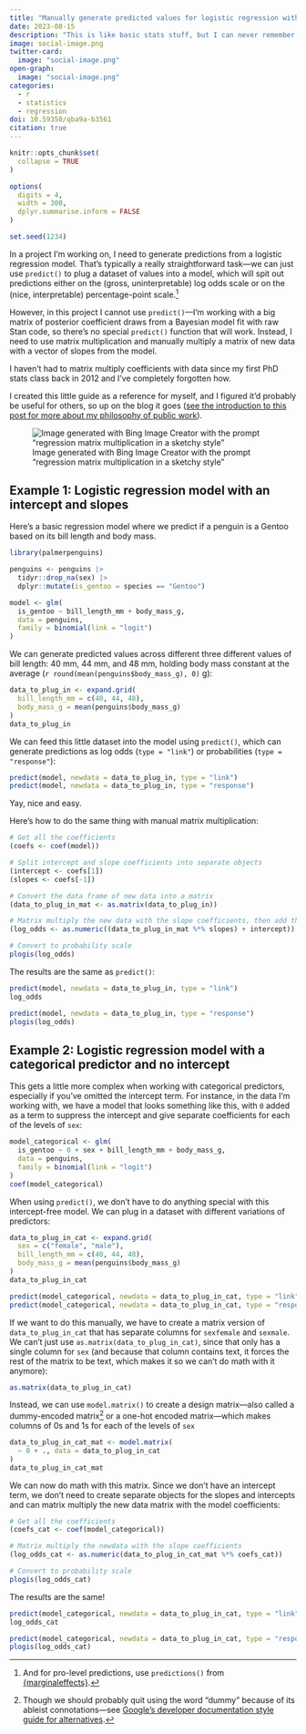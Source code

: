 ```yaml
---
title: "Manually generate predicted values for logistic regression with matrix multiplication in R"
date: 2023-08-15
description: "This is like basic stats stuff, but I can never remember how to do it—here's how to use matrix multiplication to replicate the results of `predict()`"
image: social-image.png
twitter-card:
  image: "social-image.png"
open-graph:
  image: "social-image.png"
categories:
  - r
  - statistics
  - regression
doi: 10.59350/qba9a-b3561
citation: true
---
```


```r
knitr::opts_chunk$set(
  collapse = TRUE
)

options(
  digits = 4,
  width = 300,
  dplyr.summarise.inform = FALSE
)

set.seed(1234)
```

In a project I'm working on, I need to generate predictions from a logistic regression model. That's typically a really straightforward task—we can just use `predict()` to plug a dataset of values into a model, which will spit out predictions either on the (gross, uninterpretable) log odds scale or on the (nice, interpretable) percentage-point scale.^[And for pro-level predictions, use `predictions()` from [{marginaleffects}](https://vincentarelbundock.github.io/marginaleffects/articles/predictions.html).]

However, in this project I cannot use `predict()`—I'm working with a big matrix of posterior coefficient draws from a Bayesian model fit with raw Stan code, so there's no special `predict()` function that will work. Instead, I need to use matrix multiplication and manually multiply a matrix of new data with a vector of slopes from the model. 

I haven't had to matrix multiply coefficients with data since my first PhD stats class back in 2012 and I've completely forgotten how. 

I created this little guide as a reference for myself, and I figured it'd probably be useful for others, so up on the blog it goes ([see the introduction to this post for more about my philosophy of public work](https://www.andrewheiss.com/blog/2022/05/20/marginalia/index.html)).

![Image generated with Bing Image Creator with the prompt "regression matrix multiplication in a sketchy style"](social-image.png)

## Example 1: Logistic regression model with an intercept and slopes

Here's a basic regression model where we predict if a penguin is a Gentoo based on its bill length and body mass. 

```r
library(palmerpenguins)

penguins <- penguins |> 
  tidyr::drop_na(sex) |> 
  dplyr::mutate(is_gentoo = species == "Gentoo")

model <- glm(
  is_gentoo ~ bill_length_mm + body_mass_g,
  data = penguins,
  family = binomial(link = "logit")
)
```

We can generate predicted values across different three different values of bill length: 40 mm, 44 mm, and 48 mm, holding body mass constant at the average (`r round(mean(penguins$body_mass_g), 0)` g):

```r
data_to_plug_in <- expand.grid(
  bill_length_mm = c(40, 44, 48),
  body_mass_g = mean(penguins$body_mass_g)
)
data_to_plug_in
```

We can feed this little dataset into the model using `predict()`, which can generate predictions as log odds (`type = "link"`) or probabilities (`type = "response"`):

```r
predict(model, newdata = data_to_plug_in, type = "link")
predict(model, newdata = data_to_plug_in, type = "response")
```

Yay, nice and easy.

Here's how to do the same thing with manual matrix multiplication:

```r
# Get all the coefficients
(coefs <- coef(model))

# Split intercept and slope coefficients into separate objects
(intercept <- coefs[1])
(slopes <- coefs[-1])

# Convert the data frame of new data into a matrix
(data_to_plug_in_mat <- as.matrix(data_to_plug_in))

# Matrix multiply the new data with the slope coefficients, then add the intercept
(log_odds <- as.numeric((data_to_plug_in_mat %*% slopes) + intercept))

# Convert to probability scale
plogis(log_odds)
```

The results are the same as `predict()`:

```r
predict(model, newdata = data_to_plug_in, type = "link")
log_odds

predict(model, newdata = data_to_plug_in, type = "response")
plogis(log_odds)
```


## Example 2: Logistic regression model with a categorical predictor and no intercept

This gets a little more complex when working with categorical predictors, especially if you've omitted the intercept term. For instance, in the data I'm working with, we have a model that looks something like this, with `0` added as a term to suppress the intercept and give separate coefficients for each of the levels of `sex`:

```r
model_categorical <- glm(
  is_gentoo ~ 0 + sex + bill_length_mm + body_mass_g,
  data = penguins,
  family = binomial(link = "logit")
)
coef(model_categorical)
```

When using `predict()`, we don't have to do anything special with this intercept-free model. We can plug in a dataset with different variations of predictors:

```r
data_to_plug_in_cat <- expand.grid(
  sex = c("female", "male"),
  bill_length_mm = c(40, 44, 48),
  body_mass_g = mean(penguins$body_mass_g)
)
data_to_plug_in_cat

predict(model_categorical, newdata = data_to_plug_in_cat, type = "link")
predict(model_categorical, newdata = data_to_plug_in_cat, type = "response")
```

If we want to do this manually, we have to create a matrix version of `data_to_plug_in_cat` that has separate columns for `sexfemale` and `sexmale`. We can't just use `as.matrix(data_to_plug_in_cat)`, since that only has a single column for `sex` (and because that column contains text, it forces the rest of the matrix to be text, which makes it so we can't do math with it anymore):

```r
as.matrix(data_to_plug_in_cat)
```

Instead, we can use `model.matrix()` to create a design matrix—also called a dummy-encoded matrix^[Though we should probably quit using the word "dummy" because of its ableist connotations—see [Google's developer documentation style guide for alternatives](https://developers.google.com/style/word-list#dummy-variable).] or a one-hot encoded matrix—which makes columns of 0s and 1s for each of the levels of `sex`

```r
data_to_plug_in_cat_mat <- model.matrix(
  ~ 0 + ., data = data_to_plug_in_cat
)
data_to_plug_in_cat_mat
```

We can now do math with this matrix. Since we don't have an intercept term, we don't need to create separate objects for the slopes and intercepts and can matrix multiply the new data matrix with the model coefficients:

```r
# Get all the coefficients
(coefs_cat <- coef(model_categorical))

# Matrix multiply the newdata with the slope coefficients
(log_odds_cat <- as.numeric(data_to_plug_in_cat_mat %*% coefs_cat))

# Convert to probability scale
plogis(log_odds_cat)
```

The results are the same!

```r
predict(model_categorical, newdata = data_to_plug_in_cat, type = "link")
log_odds_cat

predict(model_categorical, newdata = data_to_plug_in_cat, type = "response")
plogis(log_odds_cat)
```
